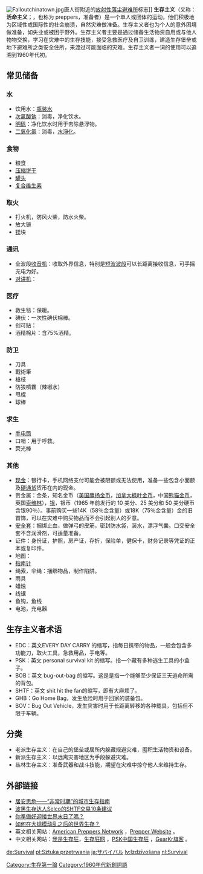 {{expand english|time=2018-11-05T13:06:27+00:00}}
{{Unreferenced |time=2010-04-19T06:48:40+00:00 }}
[[File:Falloutchinatown.jpg|thumb]]唐人街附近的[[放射性落尘避难所|放射性落尘避难所]]标志]]
'''生存主义'''（又称：'''活命主义'''；{{lang-en|survivalism}}，也称为 preppers，准备者）是一个单人或团体的运动，他们积极地为区域性或国际性的社会崩溃，自然灾难做准备。生存主义者也为个人的意外困境做准备，如失业或被困于野外。生存主义者主要是通过储备生活物资自用或与他人物物交换，学习在灾难中的生存技能，接受急救医疗及自卫训练，建造生存堡垒或地下避难所之类安全住所，来渡过可能面临的灾难。生存主义者一词的使用可以追溯到1960年代初。

== 常见储备 ==
=== 水 ===
*饮用水：[[瓶裝水|瓶装水]]
*[[次氯酸鈉|次氯酸钠]]：消毒，净化饮水。
*[[明矾|明矾]]：净化饮水时用于去除悬浮物。
*[[二氧化氯|二氧化氯]]：消毒，[[水淨化|水淨化]]。

=== 食物 ===
*粮食
*[[压缩饼干|压缩饼干]]
*[[罐裝食品|罐头]]
*[[复合维生素|复合维生素]]

=== 取火 ===
* 打火机，防风火柴，防水火柴。
* 放大镜
*[[镁|镁]]块

=== 通讯 ===
* 全波段[[收音机|收音机]]：收取外界信息，特别是[[短波廣播|短波波段]]可以长距离接收信息，可手摇充电为好。
*[[无线对讲机|对讲机]]：

=== 医疗 ===
*救生毯：保暖。
*碘伏：一次性碘伏棉棒。
*创可贴：
*酒精棉片：含75%酒精。

=== 防卫 ===
*刀具
*戰術筆
*槍枝
*防狼噴霧（辣椒水）
*甩棍
*球棒

=== 求生 ===
*[[手電筒|手电筒]]
*口哨：用于呼救。
*荧光棒

=== 其他 ===
*[[現金|现金]]：银行卡，手机网络支付可能会被限额或无法使用，准备一些包含小面额及[[硬通货|硬通货]]货币在内的现金。
*贵金属：金条，知名金币（[[美國鷹揚金幣|美国鹰扬金币]]，[[加拿大楓葉金幣|加拿大枫叶金币]]，中国[[熊貓金幣|熊猫金币]]，英国[[索维林|索维林]]），[[銀|银]]，银币（1965 年前发行的 10 美分、25 美分和 50 美分硬币含银90％）。事前购买一些14K（58％金含量）或18K（75％金含量）金的旧首饰，可以在灾难中购买物品而不会引起别人的歹意。
*[[避孕套|安全套]]：捆绑止血，做弹弓的皮筋，密封防水袋，装水，漂浮气囊。口交安全套不含润滑剂，可适量准备。
*证件：身份证，护照，房产证，存折，保险单，健保卡，财务记录等凭证的正本或复印件。
*地图：
*[[指南针|指南针]]
*绳索，伞绳：捆绑物品，制作陷阱。
*雨具
*蜡烛
*线锯
*鱼钩，鱼线
*电池，充电器

==生存主义者术语==
* EDC：英文EVERY DAY CARRY 的缩写，指每日携带的物品，一般会包含多功能刀，取火工具，急救用品，手电等。
* PSK：英文 personal survival kit 的缩写。指一个藏有多种逃生工具的小盒子。
* BOB：英文 bug-out-bag 的缩写。这是是指一个能够至少保证三天逃命所需的背包。
* SHTF：英文 shit hit the fan的缩写，即有大麻烦了。
*GHB：Go Home Bag，发生危险时用于回家的装备包。
*BOV：Bug Out Vehicle，发生灾害时用于长距离转移的各种载具，包括但不限于车辆。

== 分类 ==

* 老派生存主义：在自己的堡垒或居所内躲藏规避灾难，囤积生活物资和设备。
* 新派生存主义：以远离灾害地区为手段躲避灾难。
* 丛林生存主义：准备武器和战斗技能，期望在灾难中掠夺他人来维持生存。

==外部链接==
* [https://lcx.cc/categories/%E5%B1%85%E5%AE%89%E6%80%9D%E5%8D%B1/ 居安思危——“非常时期”的城市生存指南] {{Wayback|url=https://lcx.cc/categories/%E5%B1%85%E5%AE%89%E6%80%9D%E5%8D%B1/ |date=20210417125955 }}
* [https://psker.org/?id=10 波黑生存达人Selco的SHTF交易10条建议] {{Wayback|url=https://psker.org/?id=10 |date=20210124193645 }}
* [https://cn.nytimes.com/style/20171019/how-to-survive-the-apocalypse/zh-hant/ 你準備好迎接世界末日了嗎？] {{Wayback|url=https://cn.nytimes.com/style/20171019/how-to-survive-the-apocalypse/zh-hant/ |date=20210417125949 }}
* [https://daily.zhihu.com/story/7696190 如何在大规模动乱之后的世界生存？] {{Wayback|url=https://daily.zhihu.com/story/7696190 |date=20210417130002 }}
* 英文相关网站：[http://americanpreppersnetwork.com/ American Preppers Network] {{Wayback|url=http://americanpreppersnetwork.com/ |date=20210424163312 }}，[http://www.prepperwebsite.com/ Prepper Website] {{Wayback|url=http://www.prepperwebsite.com/ |date=20210425072652 }}。
* 中文相关网站：[https://web.archive.org/web/20200229184838/http://www.impsk.com/ 我是生存狂]，[https://psker.org/ 生存狂网] {{Wayback|url=https://psker.org/ |date=20210124175503 }}，[https://www.preppercn.com/ PSK中国生存狂] {{Wayback|url=https://www.preppercn.com/ |date=20210417130046 }}，[http://gearkr.com/ GearKr旗客] {{Wayback|url=http://gearkr.com/ |date=20210417130030 }}。

[[de:Survival|de:Survival]]
[[pl:Sztuka_przetrwania|pl:Sztuka przetrwania]]
[[ja:サバイバル|ja:サバイバル]]
[[lv:Izdzīvošana|lv:Izdzīvošana]]
[[nl:Survival|nl:Survival]]
[[Category:生存第一論|Category:生存第一論]]
[[Category:1960年代新創詞語|Category:1960年代新創詞語]]